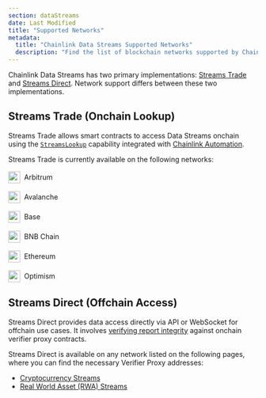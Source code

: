 ```yaml
---
section: dataStreams
date: Last Modified
title: "Supported Networks"
metadata:
  title: "Chainlink Data Streams Supported Networks"
  description: "Find the list of blockchain networks supported by Chainlink Data Streams. Learn the differences in network availability for Streams Trade and Streams Direct."
---
```



<DataStreams section="dsNotes" />

Chainlink Data Streams has two primary implementations: [Streams Trade](/data-streams/streams-trade) and [Streams Direct](/data-streams/streams-direct). Network support differs between these two implementations.

## Streams Trade (Onchain Lookup)

Streams Trade allows smart contracts to access Data Streams onchain using the [`StreamsLookup`](/data-streams/getting-started) capability integrated with [Chainlink Automation](/chainlink-automation).

Streams Trade is currently available on the following networks:

<div style="margin-top: 1rem; margin-bottom: 1rem;">
  <div style="margin-bottom: 1rem; display: flex; align-items: center;">
    <img src="/assets/chains/arbitrum.svg" style="height: 24px; width: auto; margin-right: 0.5rem;" />
    <span>Arbitrum</span>
  </div>
  <div style="margin-bottom: 1rem; display: flex; align-items: center;">
    <img src="/assets/chains/avalanche.svg" style="height: 24px; width: auto; margin-right: 0.5rem;" />
    <span>Avalanche</span>
  </div>
  <div style="margin-bottom: 1rem; display: flex; align-items: center;">
    <img src="/assets/chains/base.svg" style="height: 24px; width: auto; margin-right: 0.5rem;" />
    <span>Base</span>
  </div>
  <div style="margin-bottom: 1rem; display: flex; align-items: center;">
    <img src="/assets/chains/bnb-chain.svg" style="height: 24px; width: auto; margin-right: 0.5rem;" />
    <span>BNB Chain</span>
  </div>
  <div style="margin-bottom: 1rem; display: flex; align-items: center;">
    <img src="/assets/chains/ethereum.svg" style="height: 24px; width: auto; margin-right: 0.5rem;" />
    <span>Ethereum</span>
  </div>
  <div style="margin-bottom: 1rem; display: flex; align-items: center;">
    <img src="/assets/chains/optimism.svg" style="height: 24px; width: auto; margin-right: 0.5rem;" />
    <span>Optimism</span>
  </div>
</div>

## Streams Direct (Offchain Access)

Streams Direct provides data access directly via API or WebSocket for offchain use cases. It involves [verifying report integrity](/data-streams/tutorials/streams-direct/evm-onchain-report-verification) against onchain verifier proxy contracts.

Streams Direct is available on any network listed on the following pages, where you can find the necessary Verifier Proxy addresses:

- [Cryptocurrency Streams](/data-streams/crypto-streams)
- [Real World Asset (RWA) Streams](/data-streams/rwa-streams)
